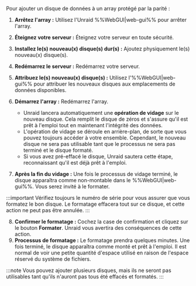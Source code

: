 Pour ajouter un disque de données à un array protégé par la parité :

1. **Arrêtez l'array :** Utilisez l'Unraid %%WebGUI|web-gui%% pour arrêter l'array.

2. **Éteignez votre serveur :** Éteignez votre serveur en toute sécurité.

3. **Installez le(s) nouveau(x) disque(s) dur(s) :** Ajoutez physiquement le(s) nouveau(x) disque(s).

4. **Redémarrez le serveur :** Redémarrez votre serveur.

5. **Attribuez le(s) nouveau(x) disque(s) :** Utilisez l'%%WebGUI|web-gui%% pour attribuer les nouveaux disques aux emplacements de données disponibles.

6. **Démarrez l'array :** Redémarrez l'array.

   - Unraid lancera automatiquement une **opération de vidage** sur le nouveau disque. Cela remplit le disque de zéros et s'assure qu'il est prêt à l'emploi tout en maintenant l'intégrité des données.
   - L'opération de vidage se déroule en arrière-plan, de sorte que vous pouvez toujours accéder à votre ensemble. Cependant, le nouveau disque ne sera pas utilisable tant que le processus ne sera pas terminé et le disque formaté.
   - Si vous avez pré-effacé le disque, Unraid sautera cette étape, reconnaissant qu'il est déjà prêt à l'emploi.

7. **Après la fin du vidage :** Une fois le processus de vidage terminé, le disque apparaîtra comme non-montable dans le %%WebGUI|web-gui%%. Vous serez invité à le formater.

:::important
Vérifiez toujours le numéro de série pour vous assurer que vous formatez le bon disque. Le formatage effacera tout sur ce disque, et cette action ne peut pas être annulée.
:::

8. **Confirmer le formatage :** Cochez la case de confirmation et cliquez sur le bouton **Formater**. Unraid vous avertira des conséquences de cette action.
9. **Processus de formatage :** Le formatage prendra quelques minutes. Une fois terminé, le disque apparaîtra comme monté et prêt à l'emploi. Il est normal de voir une petite quantité d'espace utilisé en raison de l'espace réservé du système de fichiers.

:::note
Vous pouvez ajouter plusieurs disques, mais ils ne seront pas utilisables tant qu'ils n'auront pas tous été effacés et formatés.
:::
